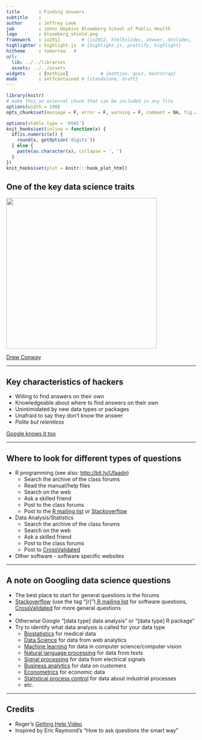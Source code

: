```yaml
---
title       : Finding answers
subtitle    :
author      : Jeffrey Leek
job         : Johns Hopkins Bloomberg School of Public Health
logo        : bloomberg_shield.png
framework   : io2012        # {io2012, html5slides, shower, dzslides, ...}
highlighter : highlight.js  # {highlight.js, prettify, highlight}
hitheme     : tomorrow   #
url:
  lib: ../../libraries
  assets: ../../assets
widgets     : [mathjax]            # {mathjax, quiz, bootstrap}
mode        : selfcontained # {standalone, draft}
---
```



```r
library(knitr)
# make this an external chunk that can be included in any file
options(width = 100)
opts_chunk$set(message = F, error = F, warning = F, comment = NA, fig.align = 'center', dpi = 100, tidy = F, cache.path = '.cache/', fig.path = 'fig/')

options(xtable.type = 'html')
knit_hooks$set(inline = function(x) {
  if(is.numeric(x)) {
    round(x, getOption('digits'))
  } else {
    paste(as.character(x), collapse = ', ')
  }
})
knit_hooks$set(plot = knitr:::hook_plot_html)
```

## One of the key data science traits

<img class=center height=400 src=../../assets/img/01_DataScientistToolbox/venn.png />

[Drew Conway](http://www.drewconway.com/zia/?p=2378)

---

## Key characteristics of hackers

* Willing to find answers on their own
* Knowledgeable about where to find answers on their own
* Unintimidated by new data types or packages
* Unafraid to say they don't know the answer
* _Polite but relentless_

[Google knows it too](http://www.nytimes.com/2013/06/20/business/in-head-hunting-big-data-may-not-be-such-a-big-deal.html?pagewanted=all&_r=0)

---

## Where to look for different types of questions

* R programming (see also: [http://bit.ly/Ufaadn](http://bit.ly/Ufaadn))
  * Search the archive of the class forums
  * Read the manual/help files
  * Search on the web
  * Ask a skilled friend
  * Post to the class forums
  * Post to the [R mailing list](http://www.r-project.org/mail.html) or [Stackoverflow](http://stackoverflow.com/)
* Data Analysis/Statistics
  * Search the archive of the class forums
  * Search on the web
  * Ask a skilled friend
  * Post to the class forums
  * Post to [CrossValidated](http://stats.stackexchange.com/)
* Other software - software specific websites

---

## A note on Googling data science questions

* The best place to start for general questions is the forums
* [Stackoverflow](http://stackoverflow.com/) (use the tag "[r]"),[R mailing list](http://www.r-project.org/mail.html) for software questions, [CrossValidated](http://stats.stackexchange.com/) for more general questions
*
* Otherwise Google "[data type] data analysis" or "[data type] R package"
* Try to identify what data analysis is called for your data type
  * [Biostatistics](http://en.wikipedia.org/wiki/Biostatistics) for medical data
  * [Data Science](http://en.wikipedia.org/wiki/Data_science) for data from web analytics
  * [Machine learning](http://en.wikipedia.org/wiki/Machine_learning) for data in computer science/computer vision
  * [Natural language processing](http://en.wikipedia.org/wiki/Natural_language_processing ) for data from texts
  * [Signal processing](http://en.wikipedia.org/wiki/Signal_processing) for data from electrical signals
  * [Business analytics](http://en.wikipedia.org/wiki/Business_analytics) for data on customers
  * [Econometrics](http://en.wikipedia.org/wiki/Econometrics) for economic data
  * [Statistical process control](http://en.wikipedia.org/wiki/Statistical_process_control) for data about industrial processes
  * etc.

---

## Credits

* Roger's [Getting Help Video](http://www.youtube.com/watch?v=ZFaWxxzouCY&list=PLjTlxb-wKvXNSDfcKPFH2gzHGyjpeCZmJ&index=3)
* Inspired by Eric Raymond's "How to ask questions the smart way"
